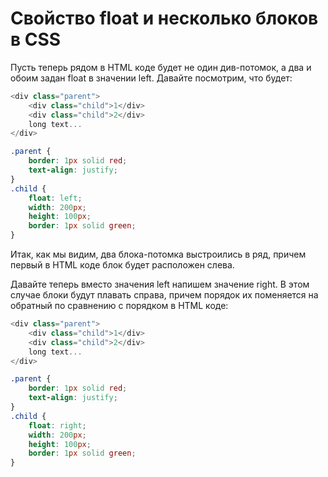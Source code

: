 # Свойство float и несколько блоков в CSS

Пусть теперь рядом в HTML коде будет не один див-потомок, а два и обоим задан float в значении left. Давайте посмотрим, что будет:

```js showLineNumbers copy
<div class="parent">
	<div class="child">1</div>
	<div class="child">2</div>
	long text...
</div>
```

```css showLineNumbers copy
.parent {
	border: 1px solid red;
	text-align: justify;
}
.child {
	float: left;
	width: 200px;
	height: 100px;
	border: 1px solid green;
}
```
Итак, как мы видим, два блока-потомка выстроились в ряд, причем первый в HTML коде блок будет расположен слева.

Давайте теперь вместо значения left напишем значение right. В этом случае блоки будут плавать справа, причем порядок их поменяется на обратный по сравнению с порядком в HTML коде:

```js showLineNumbers copy
<div class="parent">
	<div class="child">1</div>
	<div class="child">2</div>
	long text...
</div>
```

```css showLineNumbers copy
.parent {
	border: 1px solid red;
	text-align: justify;
}
.child {
	float: right;
	width: 200px;
	height: 100px;
	border: 1px solid green;
}
```

